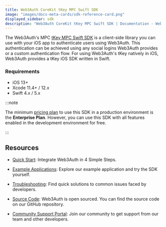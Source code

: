 ```yaml
---
title: Web3Auth CoreKit tKey MPC Swift SDK
image: "images/docs-meta-cards/sdk-reference-card.png"
displayed_sidebar: sdk
description: "Web3Auth CoreKit tKey MPC Swift SDK | Documentation - Web3Auth"
---
```


The Web3Auth's MPC [tKey MPC Swift SDK](https://github.com/tkey/tkey-mpc-swift) is a client-side library you can use with your iOS app to authenticate
users using Web3Auth. This authentication can be achieved using any social logins Web3Auth provides or a custom authentication flow. For using
Web3Auth's tKey natively in iOS, Web3Auth provides a tKey iOS SDK written in Swift.

### Requirements

- iOS 13+
- Xcode 11.4+ / 12.x
- Swift 4.x / 5.x

:::note

The minimum [pricing plan](https://web3auth.io/pricing.html) to use this SDK in a production environment is the **Enterprise Plan**. However, you can
use this SDK with all features enabled in the development environment for free.

:::

## Resources

- [Quick Start](/quick-start): Integrate Web3Auth in 4 Simple Steps.

- [Example Applications](https://github.com/tkey/mpc-ios-example): Explore our example application and try the SDK yourself.

- [Troubleshooting](/troubleshooting): Find quick solutions to common issues faced by developers.

- [Source Code](https://github.com/tkey/tkey-mpc-swift): Web3Auth is open sourced. You can find the source code on our GitHub repository.

- [Community Support Portal](https://web3auth.io/community/c/help-core-kit/core-kit-tkey-ios/27): Join our community to get support from our team and
  other developers.
